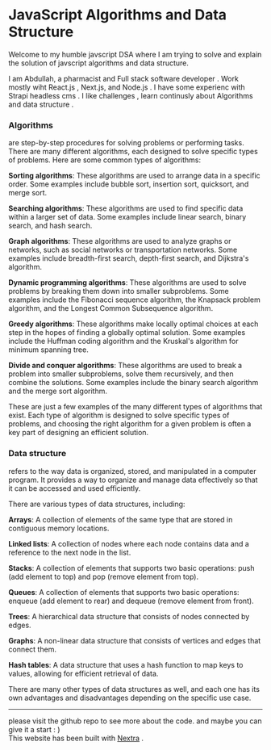 
# JavaScript Algorithms and Data Structure

Welcome to my humble javscript DSA where I am trying to solve and explain the solution of javscript algorithms and data structure.

I am Abdullah, a pharmacist and Full stack software developer . Work mostly wiht React.js , Next.js, and Node.js . I have some experienc with Strapi headless cms . I like challenges , learn continusly about Algorithms and data structure .

### **Algorithms**

are step-by-step procedures for solving problems or performing tasks. There are many different algorithms, each designed to solve specific types of problems. Here are some common types of algorithms:

**Sorting algorithms**: These algorithms are used to arrange data in a specific order. Some examples include bubble sort, insertion sort, quicksort, and merge sort.

**Searching algorithms**: These algorithms are used to find specific data within a larger set of data. Some examples include linear search, binary search, and hash search.

**Graph algorithms**: These algorithms are used to analyze graphs or networks, such as social networks or transportation networks. Some examples include breadth-first search, depth-first search, and Dijkstra's algorithm.

**Dynamic programming algorithms**: These algorithms are used to solve problems by breaking them down into smaller subproblems. Some examples include the Fibonacci sequence algorithm, the Knapsack problem algorithm, and the Longest Common Subsequence algorithm.

**Greedy algorithms**: These algorithms make locally optimal choices at each step in the hopes of finding a globally optimal solution. Some examples include the Huffman coding algorithm and the Kruskal's algorithm for minimum spanning tree.

**Divide and conquer algorithms**: These algorithms are used to break a problem into smaller subproblems, solve them recursively, and then combine the solutions. Some examples include the binary search algorithm and the merge sort algorithm.

These are just a few examples of the many different types of algorithms that exist. Each type of algorithm is designed to solve specific types of problems, and choosing the right algorithm for a given problem is often a key part of designing an efficient solution.

### **Data structure**

refers to the way data is organized, stored, and manipulated in a computer program. It provides a way to organize and manage data effectively so that it can be accessed and used efficiently.

There are various types of data structures, including:

**Arrays**: A collection of elements of the same type that are stored in contiguous memory locations.

**Linked lists**: A collection of nodes where each node contains data and a reference to the next node in the list.

**Stacks**: A collection of elements that supports two basic operations: push (add element to top) and pop (remove element from top).

**Queues**: A collection of elements that supports two basic operations: enqueue (add element to rear) and dequeue (remove element from front).

**Trees**: A hierarchical data structure that consists of nodes connected by edges.

**Graphs**: A non-linear data structure that consists of vertices and edges that connect them.

**Hash tables**: A data structure that uses a hash function to map keys to values, allowing for efficient retrieval of data.

There are many other types of data structures as well, and each one has its own advantages and disadvantages depending on the specific use case.

<hr />

please visit the github repo to see more about the code. and maybe you can give it a start : )<br/>
This website has been built with <a href="https://nextra.site/" target="_blank" className={styles.links}>Nextra</a> .


<Contact />

